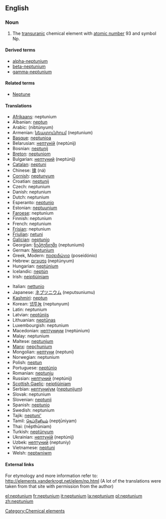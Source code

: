 {{see|Neptunium}}
==English==
{{elements|Np|uranium|U|plutonium|Pu}}
=== Noun ===
{{en-noun-unc}}
{{wikipedia}}

#The [[transuranic]] chemical element with [[atomic number]] 93 and symbol Np.

====Derived terms====
*[[alpha-neptunium]]
*[[beta-neptunium]]
*[[gamma-neptunium]]

====Related terms====
*[[Neptune]]

==== Translations ====
{{top}}
*[[Afrikaans]]: neptunium
*Albanian: [[neptun]]
*Arabic: {{ARchar|[[نبتونيوم]]}} (nibtúnyum) {{m}}
*Armenian: [[նեպտունիում]] (neptunium)
*[[Basque]]: [[neptunioa]]
*Belarusian: [[нептунiй]] (neptúnij) {{m}}
*Bosnian: [[neptunij]]
*[[Breton]]: [[neptuniom]]
*Bulgarian: [[нептуний]] (neptúnij) {{m}}
*[[Catalan]]: [[neptuni]]
*Chinese: [[镎]] (ná)
*[[Cornish]]: [[neptunyum]]
*Croatian: [[neptunij]]
*Czech: neptunium
*Danish: neptunium
*Dutch: neptunium {{n}}
*Esperanto: [[neptunio]]
*Estonian: [[neptuunium]]
*[[Faroese]]: neptunium
*Finnish: neptunium
*French: neptunium {{m}}
*[[Frisian]]: neptunium
*[[Friulian]]: [[netuni]]
*[[Galician]]: [[neptunio]]
*Georgian: [[ნეპტუნიუმი]] (neptuniumi)
*German: [[Neptunium]] {{n}}
*Greek, Modern: [[ποσειδώνιο]] (poseidónio) {{n}}
*Hebrew: [[נפטוניום]] (neptúnyum)
*Hungarian: [[neptúnium]]
*Icelandic: [[neptún]]
*Irish: [[neiptiúiniam]]
{{mid}}
*Italian: [[nettunio]] {{m}}
*Japanese: [[ネプツニウム]] (neputsuniumu)
*[[Kashmiri]]: [[neptun]]
*Korean: [[넵투늄]] (neptunyum)
*Latin: neptunium
*Latvian: [[neptūnijs]]
*Lithuanian: [[neptūnas]]
*Luxembourgish: neptunium
*Macedonian: [[нептуниум]] (neptúnium) {{m}}
*Malay: neptunium
*Maltese: [[neptunjum]]
*[[Manx]]: [[nepçhunium]]
*Mongolian: [[нептуни]] (neptuni)
*Norwegian: neptunium
*Polish: [[neptun]] {{m}}
*Portuguese: [[neptúnio]] {{m}}
*Romanian: [[neptuniu]] {{n}}
*Russian: [[нептуний]] (neptúnij) {{m}}
*[[Scottish Gaelic]]: [[neiptiùiniam]]
*Serbian: [[нептуниjум]] ([[neptunijum]]) {{m}}
*Slovak: neptunium
*Slovenian: [[neptunij]]
*Spanish: [[neptunio]] {{m}}
*Swedish: neptunium
*Tajik: [[neptuni']]
*Tamil: [[நெப்டூனியம்]] (nepţūniyam)
*Thai: {{THchar|[[เนปทูเนียม]]}} (nēpthūniam)
*Turkish: [[neptünyum]]
*Ukrainian: [[нептунiй]] (neptúnij) {{m}}
*Uzbek: [[нептуний]] (neptuniy)
*Vietnamese: [[neptuni]]
*Welsh: [[neptwniwm]]
{{bottom}}

====External links====
For etymology and more information refer to:
http://elements.vanderkrogt.net/elem/np.html
(A lot of the translations were taken from that site with permission from the author)

[[Category:Chemical elements]]

[[el:neptunium]]
[[fr:neptunium]]
[[it:neptunium]]
[[la:neptunium]]
[[pl:neptunium]]
[[zh:neptunium]]